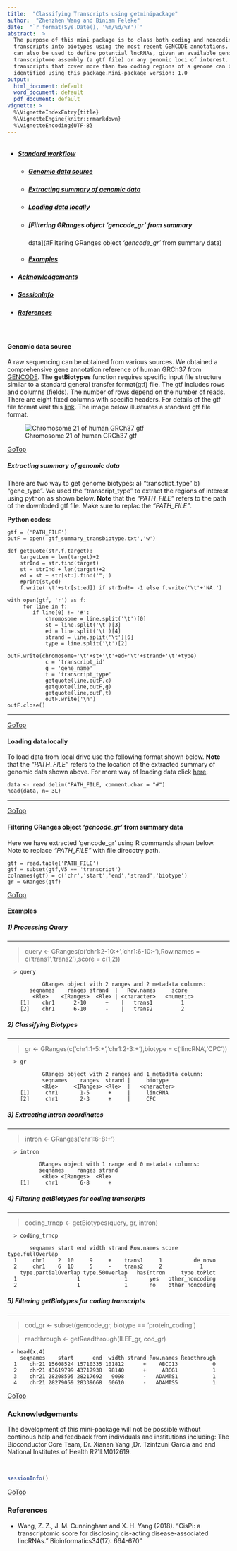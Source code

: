 ---
title:  "Classifying Transcripts using getminipackage"
author:  "Zhenzhen Wang and Biniam Feleke"
date:  "`r format(Sys.Date(), '%m/%d/%Y')`"
abstract:  >
  The purpose of this mini package is to class both coding and noncoding
  transcripts into biotypes using the most recent GENCODE annotations. This tool
  can also be used to define potential lncRNAs, given an available genome
  transcriptome assembly (a gtf file) or any genomic loci of interest. Any long
  transcripts that cover more than two coding regions of a genome can be
  identified using this package.Mini-package version: 1.0
output:  
  html_document: default
  word_document: default
  pdf_document: default
vignette: >
  %\VignetteIndexEntry{title}
  %\VignetteEngine{knitr::rmarkdown}
  %\VignetteEncoding{UTF-8}
---
###### ###### 

  * ##### [Standard workflow](#Standard workflow)
    *  ##### [Genomic data source](#Genomic data source)
    *  ##### [Extracting summary of genomic data](#Extracting summary of genomic data)
    *  ##### [Loading data locally](#Loading data locally)
    *  ##### [Filtering GRanges object *'gencode_gr'* from summary
   data](#Filtering GRanges object *'gencode_gr'* from summary data)
    *  ##### [Examples](#Examples)
  * ##### [Acknowledgements](#Acknowledgements)
  * ##### [SessionInfo](#SessionInfo)
  * ##### [References](#References)

<a name="Genomic data source"></a>\

#### __Genomic data source__ 

  A raw sequencing can be obtained from various sources. We obtained a
  comprehensive gene annotation reference of human GRCh37 from
  [GENCODE](https://www.gencodegenes.org/human).
  The __getBiotypes__ function requires specific input file structure similar to
  a standard general transfer format(gtf) file. The gtf includes rows and
  columns (fields). The number of rows depend on the number of reads. There are
  eight fixed columns with specific headers. For details of the gtf file format
  visit this
  [link](https://useast.ensembl.org/info/website/upload/gff.html#tracklines target="_blank").
  The image below illustrates a standard gtf file format.


   ![Chromosome 21 of human GRCh37 gtf](chr21.jpg)

<a name="">[GoTop](#)</a> 
<a name="Extracting summary of genomic data"></a>\

##### __Extracting summary of genomic data__


  There are two way to get genome biotypes: a) "transctipt_type" b) "gene_type".
  We used the "transcript_type" to extract the regions of interest using python
  as shown below. __Note__ that the *"PATH_FILE"* refers to the path of the
  downloded gtf file. Make sure to replac the *"PATH_FILE"*.
  
**Python codes:**
```
gtf = ('PATH_FILE')
outF = open('gtf_summary_transbiotype.txt','w')

def getquote(str,f,target):
    targetLen = len(target)+2
    strInd = str.find(target)
    st = strInd + len(target)+2
    ed = st + str[st:].find('";')
    #print(st,ed)
    f.write('\t'+str[st:ed]) if strInd!= -1 else f.write('\t'+'NA.')

with open(gtf, 'r') as f:
     for line in f:
        if line[0] != '#':
            chromosome = line.split('\t')[0]
            st = line.split('\t')[3]
            ed = line.split('\t')[4]
            strand = line.split('\t')[6]
            type = line.split('\t')[2]
            outF.write(chromosome+'\t'+st+'\t'+ed+'\t'+strand+'\t'+type)
            c = 'transcript_id'
            g = 'gene_name'
            t = 'transcript_type'
            getquote(line,outF,c)
            getquote(line,outF,g)
            getquote(line,outF,t)
            outF.write('\n')
outF.close() 
```
***
<a name="Home">[GoTop](#)</a>
<a name="Loading data locally"></a>\ 

#### __Loading data locally__


  To load data from local drive use the following format shown below. __Note__
  that the *"PATH_FILE"* refers to the location of the extracted summary of
  genomic data shown above. For more way of loading data click
  [here](https://support.rstudio.com/hc/en-us/articles/218611977-Importing-Data-with-RStudio).
```
data <- read.delim("PATH_FILE, comment.char = "#")
head(data, n= 3L)
```
***
<a name="Home">[GoTop](#)</a>
<a name="Filtering GRanges object *'gencode_gr'* from summary data"></a>\ 

#### __Filtering GRanges object *'gencode_gr'* from summary data__

  Here we have extracted 'gencode_gr' using R commands shown below. Note to
  replace *"PATH_FILE"* with file direcotry path.

```
gtf = read.table('PATH_FILE')
gtf = subset(gtf,V5 == 'transcript')
colnames(gtf) = c('chr','start','end','strand','biotype')
gr = GRanges(gtf)
```
<a name="Home">[GoTop](#)</a> 
<a name="Examples"></a>\

#### __Examples__

##### 1) Processing Query
***
  > query <- GRanges(c('chr1:2-10:+','chr1:6-10:-'),Row.names =
  c('trans1','trans2'),score = c(1,2))

```
  > query 
  
           GRanges object with 2 ranges and 2 metadata columns:
       seqnames    ranges strand  |   Row.names     score
        <Rle>    <IRanges>  <Rle> | <character>   <numeric>
    [1]    chr1      2-10      +    |   trans1         1
    [2]    chr1      6-10      -    |   trans2         2
```

##### 2) Classifying Biotypes
***

  > gr <- GRanges(c('chr1:1-5:+','chr1:2-3:+'),biotype = c('lincRNA','CPC'))

```
  > gr
  
           GRanges object with 2 ranges and 1 metadata column:
           seqnames    ranges  strand |     biotype
           <Rle>     <IRanges> <Rle>  |   <character>
    [1]     chr1       1-5      +     |     lincRNA
    [2]     chr1       2-3      +     |     CPC
```

##### 3) Extracting intron coordinates
***

  > intron <- GRanges('chr1:6-8:+')

```
  > intron
  
          GRanges object with 1 range and 0 metadata columns:
          seqnames    ranges strand
           <Rle> <IRanges>  <Rle>
    [1]     chr1       6-8      +
```
##### 4) Filtering getBiotypes for coding transcripts
***

  > coding_trncp <- getBiotypes(query, gr, intron)

```
  > coding_trncp
  
       seqnames start end width strand Row.names score type.fullOverlap
  1     chr1    2  10     9     +    trans1     1          de novo
  2     chr1    6  10     5     -    trans2     2            1
    type.partialOverlap type.50Overlap   hasIntron     type.toPlot
  1                   1              1       yes   other_noncoding
  2                   1              1       no    other_noncoding
```
##### 5) Filtering getBiotypes for coding transcripts
***

> cod_gr <- subset(gencode_gr, biotype == 'protein_coding')

> readthrough <- getReadthrough(ILEF_gr, cod_gr)

```
 > head(x,4)
    seqnames    start      end  width strand Row.names Readthrough
  1    chr21 15608524 15710335 101812      +    ABCC13           0
  2    chr21 43619799 43717938  98140      +     ABCG1           1
  3    chr21 28208595 28217692   9098      -   ADAMTS1           1
  4    chr21 28279059 28339668  60610      -   ADAMTS5           1
```

<a name="Home">[GoTop](#)</a>
<a name="Acknowledgements"></a>\

### __Acknowledgements__

  The development of this mini-package will not be possible without continous
  help and feedback from individuals and institutions including:
  The Bioconductor Core Team, Dr. Xianan Yang ,Dr. Tzintzuni Garcia and and National Institutes of Health R21LM012619.

<a name="SessionInfo"></a>\

```{r SessionInfo}
sessionInfo()
```
<a name="References"></a>
<a name="Home">[GoTop](#)</a>\

### __References__ 

  * Wang, Z. Z., J. M. Cunningham and X. H. Yang (2018). "CisPi: a transcriptomic
score for disclosing cis-acting disease-associated lincRNAs."
Bioinformatics34(17): 664-670"

